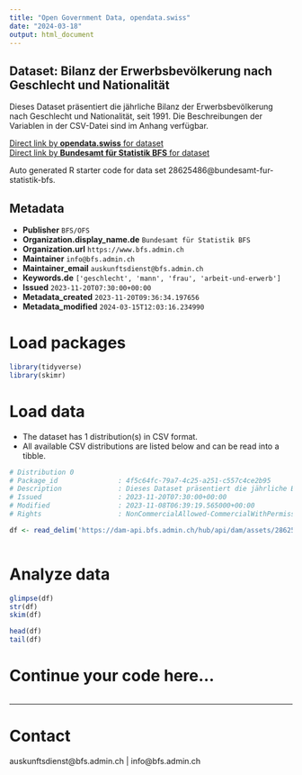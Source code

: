 ```yaml
---
title: "Open Government Data, opendata.swiss"
date: "2024-03-18"
output: html_document
---
```


## Dataset: Bilanz der Erwerbsbevölkerung nach Geschlecht und Nationalität

Dieses Dataset präsentiert die jährliche Bilanz der Erwerbsbevölkerung nach Geschlecht und Nationalität, seit 1991. Die Beschreibungen der Variablen in der CSV-Datei sind im Anhang verfügbar.

[Direct link by **opendata.swiss** for dataset](https://opendata.swiss/de/dataset/bilanz-der-erwerbsbevolkerung-nach-geschlecht-und-nationalitat4)<br>
[Direct link by **Bundesamt für Statistik BFS** for dataset](https://www.bfs.admin.ch/asset/de/ts-x-03.02.00.06.01)

Auto generated R starter code for data set 28625486@bundesamt-fur-statistik-bfs.

## Metadata

- **Publisher** `BFS/OFS`
- **Organization.display_name.de** `Bundesamt für Statistik BFS`
- **Organization.url** `https://www.bfs.admin.ch`
- **Maintainer** `info@bfs.admin.ch`
- **Maintainer_email** `auskunftsdienst@bfs.admin.ch`
- **Keywords.de** `['geschlecht', 'mann', 'frau', 'arbeit-und-erwerb']`
- **Issued** `2023-11-20T07:30:00+00:00`
- **Metadata_created** `2023-11-20T09:36:34.197656`
- **Metadata_modified** `2024-03-15T12:03:16.234990`


# Load packages

```r

library(tidyverse)
library(skimr)

```

# Load data

-   The dataset has 1 distribution(s) in CSV format.
-   All available CSV distributions are listed below and can be read into a tibble.

```r

# Distribution 0
# Package_id               : 4f5c64fc-79a7-4c25-a251-c557c4ce2b95
# Description              : Dieses Dataset präsentiert die jährliche Bilanz der Erwerbsbevölkerung nach Geschlecht und Nationalität, seit 1991. Die Beschreibungen der Variablen in der CSV-Datei sind im Anhang verfügbar.
# Issued                   : 2023-11-20T07:30:00+00:00
# Modified                 : 2023-11-08T06:39:19.565000+00:00
# Rights                   : NonCommercialAllowed-CommercialWithPermission-ReferenceRequired

df <- read_delim('https://dam-api.bfs.admin.ch/hub/api/dam/assets/28625492/master')



```

# Analyze data

```r

glimpse(df)
str(df)
skim(df)

head(df)
tail(df)

```

# Continue your code here...

```r

```

------------------------------------------------------------------------

# Contact

auskunftsdienst@bfs.admin.ch | info@bfs.admin.ch
